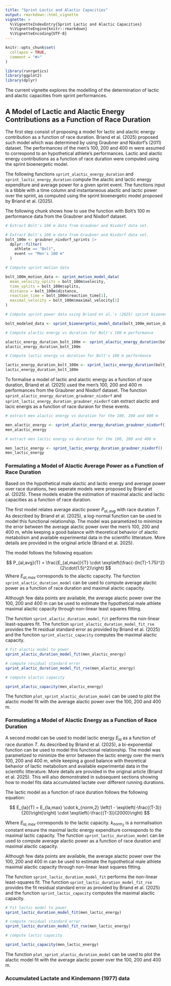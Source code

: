 ```yaml
---
title: "Sprint Lactic and Alactic Capacities"
output: rmarkdown::html_vignette
vignette: >
  %\VignetteIndexEntry{Sprint Lactic and Alactic Capacities}
  %\VignetteEngine{knitr::rmarkdown}
  %\VignetteEncoding{UTF-8}
---
```


```r
knitr::opts_chunk$set(
  collapse = TRUE,
  comment = "#>"
)
```

```r
library(runrgetics)
library(ggplot2)
library(dplyr)
```

The current vignette explores the modelling of the determination of lactic and alactic capacities from sprint performances. 

## A Model of Lactic and Alactic Energy Contributions as a Function of Race Duration

The first step consist of proposing a model for lactic and alactic energy contribution as a function of race duration. Briand et al. (2025) proposed such model which was determined by using Graubner and Nixdorf's (2011) dataset. The performances of the men's 100, 200 and 400 m were assumed to correspond to an hypothetical athlete's performances. Lactic and alactic energy contributions as a function of race duration were computed using the sprint bioenergetic model. 

The following functions `sprint_alactic_energy_duration` and `sprint_lactic_energy_duration` compute the alactic and lactic energy expenditure and average power for a given sprint event. The functions input is a tibble with a time column and instantaneous alactic and lactic power over the sprint, as computed using the sprint bioenergetic model proposed by Briand et al. (2025). 

The following chunk shows how to use the function with Bolt's 100 m performance data from the Graubner and Nixdorf dataset.

```r
# Extract Bolt's 100 m data from Graubner and Nixdorf data set.

# Extract Bolt's 100 m data from Graubner and Nixdorf data set.
bolt_100m <- graubner_nixdorf_sprints |>
  dplyr::filter(
    athlete == "Bolt",
    event == "Men's 100 m"
  )

# Compute sprint motion data

bolt_100m_motion_data <- sprint_motion_model_data(
  mean_velocity_splits = bolt_100m$velocity,
  time_splits = bolt_100m$splits,
  distance = bolt_100m$distance,
  reaction_time = bolt_100m$reaction_time[1],
  maximal_velocity = bolt_100m$maximal_velocity[1]
)

# Compute sprint power data using Briand et al.'s (2025) sprint bioenergetic model

bolt_modeled_data <- sprint_bioenergetic_model_data(bolt_100m_motion_data)

# Compute alactic energy vs duration for Bolt's 100 m performance

alactic_energy_duration_bolt_100m <- sprint_alactic_energy_duration(bolt_modeled_data)
alactic_energy_duration_bolt_100m

# Compute lactic energy vs duration for Bolt's 100 m performance

lactic_energy_duration_bolt_100m <- sprint_lactic_energy_duration(bolt_modeled_data)
lactic_energy_duration_bolt_100m
```

To formalise a model of lactic and alactic energy as a function of race duration, Briand et al. (2025) used the men's 100, 200 and 400 m performances from the Graubner and Nixdorf dataset. The function `sprint_alactic_energy_duration_graubner_nixdorf` and `sprint_lactic_energy_duration_graubner_nixdorf` can extract alactic and lacic energis as a function of race duraion for these events. 

```r
# extract men alactic energy vs duration for the 100, 200 and 400 m

men_alactic_energy <- sprint_alactic_energy_duration_graubner_nixdorf()
men_alactic_energy

# extract men lactic energy vs duration for the 100, 200 and 400 m

men_lactic_energy <- sprint_lactic_energy_duration_graubner_nixdorf()
men_lactic_energy
```

### Formulating a Model of Alactic Average Power as a Function of Race Duration

Based on the hypothetical male alactic and lactic energy and average power over race durations, two seperate models were proposed by Briand et al. (2025). These models enable the estimation of maximal alactic and lactic capacities as a function of race duration. 

The first model relates average alactic power $P_{al,avg}$ with race duration $T$. As described by Briand et al. (2025), a log-normal function can be used to model this functional relationship. The model was parametized to minimize the error between the average alactic power over the men's 100, 200 and 400 m, while keeping a good balance with theoretical behavior of alactic metabolism and available experimental data in the scientific litterature. More details are provided in the original article (Briand et al. 2025). 

The model follows the following equation: 

$$
P_{al,avg}(T) =  \frac{E_{al,max}}{T} \cdot \exp\left(\frac{-(ln(T)-1.75)^2}{2\cdot(1.5)^2}\right)
$$
Where $E_{al,max}$ corresponds to the alactic capacity. The function `sprint_alactic_duration_model` can be used to compute average alactic power as a function of race duration and maximal alactic capacity.

Although few data points are available, the average alactic power over the 100, 200 and 400 m can be used to estimate the hypothetical male athlete maximal alactic capacity through non-linear least squares fitting. 

The function `sprint_alactic_duration_model_fit` performs the non-linear least-squares fit. The function `sprint_alactic_duration_model_fit_rse` provides the fit residual standard error as provided by Briand et al. (2025) and the function `sprint_alactic_capacity` computes the maximal alactic capacity. 

```r
# Fit alactic model to power
sprint_alactic_duration_model_fit(men_alactic_energy)

# compute residual standard error
sprint_alactic_duration_model_fit_rse(men_alactic_energy)

# compute alactic capacity

sprint_alactic_capacity(men_alactic_energy)
```

The function `plot_sprint_alactic_duration_model` can be used to plot the alactic model fit with the average alactic power over the 100, 200 and 400 m.


### Formulating a Model of Alactic Energy as a Function of Race Duration

A second model can be used to model lactic energy $E_{la}$ as a function of race duration $T$. As described by Briand et al. (2025), a bi-exponential function can be used to model this functional relationship. The model was parametized to minimize the error between the lactic energy over the men's 100, 200 and 400 m, while keeping a good balance with theoretical behavior of lactic metabolism and available experimental data in the scientific litterature. More details are provided in the original article (Briand et al. 2025). This will also demonstrated in subsequent sections showing how to model fits data accumulated lactate over different running durations.

The lactic model as a function of race duration follows the following equation: 

$$
E_{la}(T) = E_{la,max} \cdot k_{norm,2} \left(1 - \exp\left(-\frac{(T-3)}{20}\right)\right) \cdot \exp\left(-\frac{(T-3)}{2000}\right)
$$

Where $E_{la,max}$ corresponds to the lactic capacity. $k_{norm_2}$ is a normalisation constant ensure the maximal lactic energy expenditure corresponds to the maximal lactic capacity. The function `sprint_lactic_duration_model` can be used to compute average alactic power as a function of race duration and maximal alactic capacity.

Although few data points are available, the average alactic power over the 100, 200 and 400 m can be used to estimate the hypothetical male athlete maximal alactic capacity through non-linear least squares fitting. 

The function `sprint_lactic_duration_model_fit` performs the non-linear least-squares fit. The function `sprint_lactic_duration_model_fit_rse` provides the fit residual standard error as provided by Briand et al. (2025) and the function `sprint_lactic_capacity` computes the maximal alactic capacity. 


```r
# Fit lactic model to power
sprint_lactic_duration_model_fit(men_lactic_energy)

# compute residual standard error
sprint_lactic_duration_model_fit_rse(men_lactic_energy)

# compute lactic capacity

sprint_lactic_capacity(men_lactic_energy)
```

The function `plot_sprint_alactic_duration_model` can be used to plot the alactic model fit with the average alactic power over the 100, 200 and 400 m.


### Accumulated Lactate and Kindemann (1977) data


